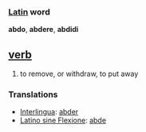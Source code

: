 === [[Latin]] word ===
'''abdo''', '''abdere''', '''abdidi'''

== [[verb]] ==
#to remove, or withdraw, to put away

=== Translations ===
*[[Interlingua]]: [[abder]]
*[[Latino sine Flexione]]: [[abde]]